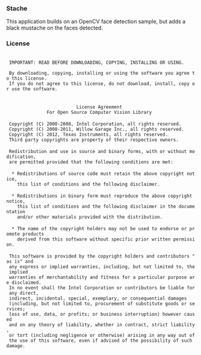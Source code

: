 === Stache ===
This application builds on an OpenCV face detection sample, but adds a
black mustache on the faces detected.

=== License ===
 <nowiki>
 IMPORTANT: READ BEFORE DOWNLOADING, COPYING, INSTALLING OR USING. 
 
 By downloading, copying, installing or using the software you agree to this license.
 If you do not agree to this license, do not download, install, copy or use the software.


                          License Agreement
               For Open Source Computer Vision Library

 Copyright (C) 2000-2008, Intel Corporation, all rights reserved.
 Copyright (C) 2008-2011, Willow Garage Inc., all rights reserved.
 Copyright (C) 2012, Texas Instruments, all rights reserved.
 Third party copyrights are property of their respective owners.

 Redistribution and use in source and binary forms, with or without modification,
 are permitted provided that the following conditions are met:

  * Redistributions of source code must retain the above copyright notice,
    this list of conditions and the following disclaimer.

  * Redistributions in binary form must reproduce the above copyright notice,
    this list of conditions and the following disclaimer in the documentation
    and/or other materials provided with the distribution.

  * The name of the copyright holders may not be used to endorse or promote products
    derived from this software without specific prior written permission.

 This software is provided by the copyright holders and contributors "as is" and
 any express or implied warranties, including, but not limited to, the implied
 warranties of merchantability and fitness for a particular purpose are disclaimed.
 In no event shall the Intel Corporation or contributors be liable for any direct,
 indirect, incidental, special, exemplary, or consequential damages
 (including, but not limited to, procurement of substitute goods or services;
 loss of use, data, or profits; or business interruption) however caused
 and on any theory of liability, whether in contract, strict liability,
 or tort (including negligence or otherwise) arising in any way out of
 the use of this software, even if advised of the possibility of such damage.
</nowiki>
